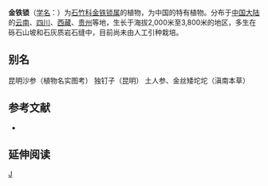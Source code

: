 {{Speciesbox 
| taxon =  Psammosilene tunicoides
| status = NE
| status_system = IUCN3.1
| authority =  W. C. Wu et C. Y. Wu
}}

'''金铁锁'''（[[学名|学名]]：{{lang|la|''Psammosilene tunicoides''}}）为[[石竹科|石竹科]][[金铁锁属|金铁锁属]]的植物，为中国的特有植物。分布于[[中国大陆|中国大陆]]的[[云南|云南]]、[[四川|四川]]、[[西藏|西藏]]、[[贵州|贵州]]等地，生长于海拔2,000米至3,800米的地区，多生在砾石山坡和石灰质岩石缝中，目前尚未由人工引种栽培。

== 别名 ==
昆明沙参（植物名实图考） 独钉子（昆明） 土人参、金丝矮坨坨（滇南本草）

== 参考文献 ==
<div class="references-small">
* {{cite web| url =http://www.bioinfo.cn/db05/KmzwSpecies.php?action=view&id=2099| title =金铁锁| work =《中国高等植物数据库全库》| publisher =中国科学院微生物研究所| author =昆明植物研究所| accessdate =2009-02-23| archive-date =2016-03-05| archive-url =https://web.archive.org/web/20160305065339/http://www.bioinfo.cn/db05/KmzwSpecies.php?action=view&id=2099| dead-url =yes}}
</div>

== 延伸阅读 ==
{{Wikisource further reading}}

{{Taxonbar|from=Q15225842}}

[[Category:金铁锁属|J]]